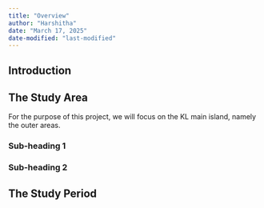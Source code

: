 ```yaml
---
title: "Overview"
author: "Harshitha"
date: "March 17, 2025"
date-modified: "last-modified"
---
```


## Introduction 

## The Study Area

For the purpose of this project, we will focus on the KL main island, namely the outer areas.

### Sub-heading 1

### Sub-heading 2 

## The Study Period